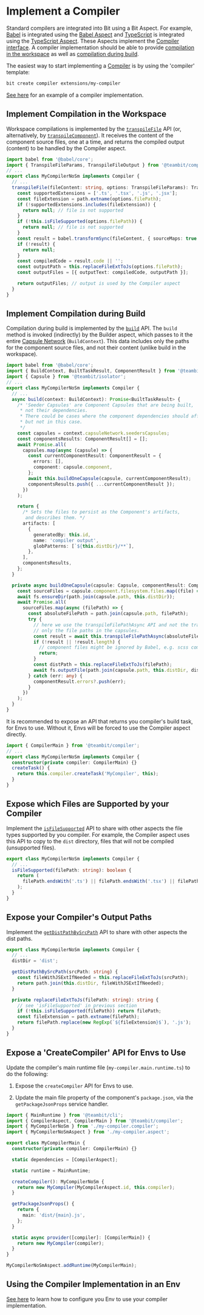 # Implement a Compiler

Standard compilers are integrated into Bit using a Bit Aspect. For example, [Babel](https://babeljs.io/) is integrated using the [Babel Aspect](https://bit.dev/teambit/compilation/babel) and [TypeScript](https://www.typescriptlang.org/) is integrated using the [TypeScript Aspect](https://bit.dev/teambit/typescript/typescript).
These Aspects implement the [Compiler interface](https://bit.dev/teambit/compilation/compiler/~code/types.ts). A compiler implementation should be able to provide [compilation in the workspace](./workspace-compilation) as well as [compilation during build](./compiling-during-build).

The easiest way to start implementing a [Compiler](/compiler/overview) is by using the 'compiler' template:

```bash title="Create a new Aspect component"
bit create compiler extensions/my-compiler
```

[See here](https://github.com/teambit/examples/tree/master/compilation/examples/extensions/my-compiler-no-sm) for an example of a compiler implementation.

## Implement Compilation in the Workspace

Workspace compilations is implemented by the [`transpileFile`](compiler-api#transpilefile) API (or, alternatively, by [`transpileComponent`](compiler-api#transpilecomponent)).
It receives the content of the component source files, one at a time, and returns the compiled output (content) to be handled by the Compiler aspect.

```ts
import babel from '@babel/core';
import { TranspileFileParams, TranspileFileOutput } from '@teambit/compiler';
// ...
export class MyCompilerNoSm implements Compiler {
  // ...
  transpileFile(fileContent: string, options: TranspileFileParams): TranspileFileOutput {
    const supportedExtensions = ['.ts', '.tsx', '.js', '.jsx'];
    const fileExtension = path.extname(options.filePath);
    if (!supportedExtensions.includes(fileExtension)) {
      return null; // file is not supported
    }
    if (!this.isFileSupported(options.filePath)) {
      return null; // file is not supported
    }
    const result = babel.transformSync(fileContent, { sourceMaps: true });
    if (!result) {
      return null;
    }
    const compiledCode = result.code || '';
    const outputPath = this.replaceFileExtToJs(options.filePath);
    const outputFiles = [{ outputText: compiledCode, outputPath }];

    return outputFiles; // output is used by the Compiler aspect
  }
}
```

## Implement Compilation during Build

Compilation during build is implemented by the [`build`](compiler-api#build) API. The `build` method is invoked (indirectly) by the Builder aspect, which passes to it the entire [Capsule Network](/docs/components/component-capsules#network) (`BuildContext`).
This data includes only the paths for the component source files, and not their content (unlike build in the workspace).

```ts
import babel from '@babel/core';
import { BuildContext, BuiltTaskResult, ComponentResult } from '@teambit/builder';
import { Capsule } from '@teambit/isolator';
// ...
export class MyCompilerNoSm implements Compiler {
  // ...
  async build(context: BuildContext): Promise<BuiltTaskResult> {
    /* 'Seeder Capsules' are Component Capsules that are being built,
     * not their dependencies.
     * There could be cases where the component dependencies should affect its compilation,
     * but not in this case.
     */
    const capsules = context.capsuleNetwork.seedersCapsules;
    const componentsResults: ComponentResult[] = [];
    await Promise.all(
      capsules.map(async (capsule) => {
        const currentComponentResult: ComponentResult = {
          errors: [],
          component: capsule.component,
        };
        await this.buildOneCapsule(capsule, currentComponentResult);
        componentsResults.push({ ...currentComponentResult });
      })
    );

    return {
      /* Sets the files to persist as the Component's artifacts,
       and describes them. */
      artifacts: [
        {
          generatedBy: this.id,
          name: 'compiler output',
          globPatterns: [`${this.distDir}/**`],
        },
      ],
      componentsResults,
    };
  }

  private async buildOneCapsule(capsule: Capsule, componentResult: ComponentResult) {
    const sourceFiles = capsule.component.filesystem.files.map((file) => file.relative);
    await fs.ensureDir(path.join(capsule.path, this.distDir));
    await Promise.all(
      sourceFiles.map(async (filePath) => {
        const absoluteFilePath = path.join(capsule.path, filePath);
        try {
          // here we use the transpileFilePathAsync API and not the transformSync because we don't have the file content
          // only the file paths in the capsules.
          const result = await this.transpileFilePathAsync(absoluteFilePath, babel);
          if (!result || !result.length) {
            // component files might be ignored by Babel, e.g. scss component.
            return;
          }
          const distPath = this.replaceFileExtToJs(filePath);
          await fs.outputFile(path.join(capsule.path, this.distDir, distPath), result[0].outputText);
        } catch (err: any) {
          componentResult.errors?.push(err);
        }
      })
    );
  }
}
```

It is recommended to expose an API that returns you compiler's build task, for Envs to use. Without it, Envs will be forced to use the Compiler aspect directly.

```ts
import { CompilerMain } from '@teambit/compiler';
// ...
export class MyCompilerNoSm implements Compiler {
  constructor(private compiler: CompilerMain) {}
  createTask() {
    return this.compiler.createTask('MyCompiler', this);
  }
}
```

## Expose which Files are Supported by your Compiler

Implement the [`isFileSupported`](compiler-api#isfilesupported) API to share with other aspects the file types supported by you compiler.
For example, the Compiler aspect uses this API to copy to the `dist` directory, files that will not be compiled (unsupported files).

```ts
export class MyCompilerNoSm implements Compiler {
  // ...
  isFileSupported(filePath: string): boolean {
    return (
      filePath.endsWith('.ts') || filePath.endsWith('.tsx') || filePath.endsWith('.js') || filePath.endsWith('.jsx')
    );
  }
}
```

## Expose your Compiler's Output Paths

Implement the [`getDistPathBySrcPath`](compiler-api#getdistpathbysrcpath) API to share with other aspects the dist paths.

```ts
export class MyCompilerNoSm implements Compiler {
  // ...
  distDir = 'dist';

  getDistPathBySrcPath(srcPath: string) {
    const fileWithJSExtIfNeeded = this.replaceFileExtToJs(srcPath);
    return path.join(this.distDir, fileWithJSExtIfNeeded);
  }

  private replaceFileExtToJs(filePath: string): string {
    // see 'isFileSupported' in previous section
    if (!this.isFileSupported(filePath)) return filePath;
    const fileExtension = path.extname(filePath);
    return filePath.replace(new RegExp(`${fileExtension}$`), '.js');
  }
}
```

## Expose a 'CreateCompiler' API for Envs to Use

Update the compiler's main runtime file (`my-compiler.main.runtime.ts`) to do the following:

1. Expose the `createCompiler` API for Envs to use.

2. Update the main file property of the component's `package.json`, via the `getPackageJsonProps` service handler.

```ts
import { MainRuntime } from '@teambit/cli';
import { CompilerAspect, CompilerMain } from '@teambit/compiler';
import { MyCompilerNoSm } from './my-compiler.compiler';
import { MyCompilerNoSmAspect } from './my-compiler.aspect';

export class MyCompilerMain {
  constructor(private compiler: CompilerMain) {}

  static dependencies = [CompilerAspect];

  static runtime = MainRuntime;

  createCompiler(): MyCompilerNoSm {
    return new MyCompiler(MyCompilerAspect.id, this.compiler);
  }

  getPackageJsonProps() {
    return {
      main: 'dist/{main}.js',
    };
  }

  static async provider([compiler]: [CompilerMain]) {
    return new MyCompiler(compiler);
  }
}

MyCompilerNoSmAspect.addRuntime(MyCompilerMain);
```

## Using the Compiler Implementation in an Env

[See here](configure-env-with-compiler) to learn how to configure you Env to use your compiler implementation.
